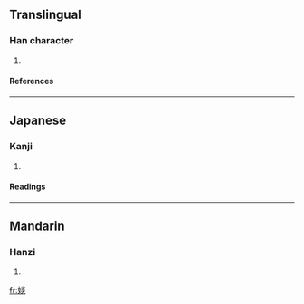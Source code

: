 ==Translingual==
===Han character===
{{Han char|rn=38|rad=女|as=08|sn=11|four=4948<sub>9</sub>|canj=女火火 (VFF)}}
# {{defn|Han|sort=女08}}
====References====
{{Han ref|kx=0264.220|dkj=06406|hdz=21061.090|uh=5A52|ud=23122|bh=D4DF|bd=54495}}
----
==Japanese==
===Kanji===
{{ja-kanji|grade=|rs=女08}}
# {{defn|Japanese}} 
====Readings====
{{ja-readings|on=[[たん]] (tan), [[だん]] (dan)|kun=}}
----
==Mandarin==
===Hanzi===
{{cmn-hanzi|pin=[[tán]] (tan2)|wg=t'an<sup>2</sup>}}
# {{defn|Mandarin}}

[[fr:婒]]